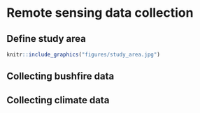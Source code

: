 # Remote sensing data collection

## Define study area

```r
knitr::include_graphics("figures/study_area.jpg")
```

## Collecting bushfire data

## Collecting climate data

